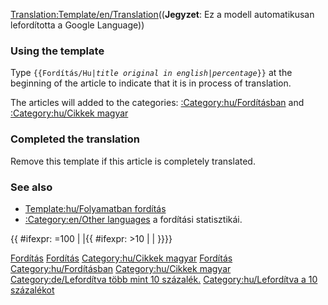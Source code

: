 <noinclude>[[Translation:Template/en/Translation]]</noinclude><noinclude>(('''Jegyzet''': Ez a modell automatikusan lefordította a Google Language))
</noinclude>{{en/Ambox| type  = style
| image = en/Translation.png
| text  = <strong>Ez a cikk fordítása az eredeti angol nyelven: <includeonly>[{{SERVER}}{{localurl:{{NAMESPACE}}:{{{1}}}|action=view}} {{{1}}}]</includeonly><noinclude>{{{1}}}</noinclude>.</strong><br/>
<div style="font-size: 90%">
Százalék: {{{2|0}}}% kb<br/>
Kérem, segítsen javítása azáltal, [{{SERVER}}{{localurl:{{NAMESPACE}}:{{PAGENAME}}|action=edit}} megfogalmazásában].
</div><div style="font-size: 80%">
* Használja a [[en/Wiki/Manual of Style|Manual of Style]] a helyes változat.
* Ne feledje, hogy távolítsa el ezt a sablont, ha a cikk helyesen fordították.</div>
}}<noinclude>

=== Using the template ===
Type <code><nowiki>{{</nowiki>Fordítás/Hu|''title original in english''|''percentage''<nowiki>}}</nowiki></code> at the beginning of the article to indicate that it is in process of translation.

The articles will added to the categories: [[:Category:hu/Fordításban]] and [[:Category:hu/Cikkek magyar]]

=== Completed the translation===
Remove this template if this article is completely translated.

=== See also===
*[[Template:hu/Folyamatban fordítás]]
*[[:Category:en/Other languages]] a fordítási statisztikái.

[[Category:hu/Sablonok|Fordítás]]
[[Category:hu/Üzenet dobozok|Fordítás]]
[[Category:hu/Cikkek magyar]]
[[Category:hu/Fordítás|Fordítás]]

</noinclude><includeonly>[[Category:hu/Fordításban]]{{ #ifexpr: {{{2|0}}}=100 | |[[Category:hu/Cikkek magyar]]{{ #ifexpr: {{{2|0}}}>10 | [[Category:de/Lefordítva több mint 10 százalék.]] | [[Category:hu/Lefordítva a 10 százalékot]]}}}}</includeonly>